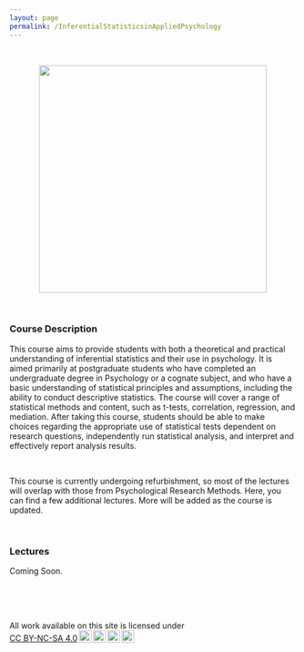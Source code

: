 ```yaml
---
layout: page
permalink: /InferentialStatisticsinAppliedPsychology
---
```


<link href="css/style.css" rel="stylesheet"></link> 

<br>

<p align = 'center'>
<img src = 'https://mtruelovehill.github.io/images/ISAPimg.png' width = '400px'>
</p>

<br>

### Course Description
This course aims to provide students with both a theoretical and practical understanding of inferential statistics and their use in psychology. It is aimed primarily at postgraduate students who have completed an undergraduate degree in Psychology or a cognate subject, and who have a basic understanding of statistical principles and assumptions, including the ability to conduct descriptive statistics. The course will cover a range of statistical methods and content, such as t-tests, correlation, regression, and mediation. After taking this course, students should be able to make choices regarding the appropriate use of statistical tests dependent on research questions, independently run statistical analysis, and interpret and effectively report analysis results. 

<br>

This course is currently undergoing refurbishment, so most of the lectures will overlap with those from Psychological Research Methods. Here, you can find a few additional lectures. More will be added as the course is updated.

<br>

### Lectures
Coming Soon.

<br>
<br>
<br>

<p xmlns:cc="http://creativecommons.org/ns#" xmlns:dct="http://purl.org/dc/terms/"><span property="dct:title">All work available on this site</span> is licensed under <a href="https://creativecommons.org/licenses/by-nc-sa/4.0/?ref=chooser-v1" target="_blank" rel="license noopener noreferrer" style="display:inline-block;">CC BY-NC-SA 4.0<img style="height:22px!important;margin-left:3px;vertical-align:text-bottom;" src="https://mirrors.creativecommons.org/presskit/icons/cc.svg?ref=chooser-v1" alt=""><img style="height:22px!important;margin-left:3px;vertical-align:text-bottom;" src="https://mirrors.creativecommons.org/presskit/icons/by.svg?ref=chooser-v1" alt=""><img style="height:22px!important;margin-left:3px;vertical-align:text-bottom;" src="https://mirrors.creativecommons.org/presskit/icons/nc.svg?ref=chooser-v1" alt=""><img style="height:22px!important;margin-left:3px;vertical-align:text-bottom;" src="https://mirrors.creativecommons.org/presskit/icons/sa.svg?ref=chooser-v1" alt=""></a></p>
